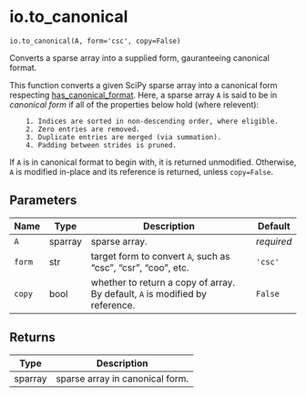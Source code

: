 # io.to_canonical { #geomcover.io.to_canonical }

`io.to_canonical(A, form='csc', copy=False)`

Converts a sparse array into a supplied form, gauranteeing canonical format.

This function converts a given SciPy sparse array into a canonical form respecting [has_canonical_format]().
Here, a sparse array `A` is said to be in *canonical form* if all of the properties below hold (where relevent):

        1. Indices are sorted in non-descending order, where eligible.
        2. Zero entries are removed.
        3. Duplicate entries are merged (via summation).
        4. Padding between strides is pruned.
If `A` is in canonical format to begin with, it is returned unmodified. Otherwise, `A` is modified in-place
and its reference is returned, unless `copy=False`.

## Parameters

| Name   | Type    | Description                                                                  | Default    |
|--------|---------|------------------------------------------------------------------------------|------------|
| `A`    | sparray | sparse array.                                                                | _required_ |
| `form` | str     | target form to convert `A`, such as "csc", "csr", "coo", etc.                | `'csc'`    |
| `copy` | bool    | whether to return a copy of array. By default, `A` is modified by reference. | `False`    |

## Returns

| Type    | Description                     |
|---------|---------------------------------|
| sparray | sparse array in canonical form. |